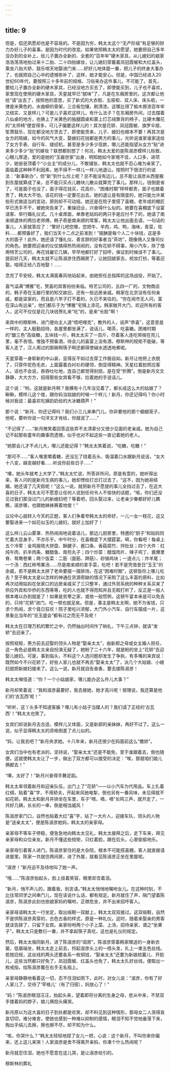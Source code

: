 ```yaml
---
---
---
```

title: 9
---



但是，偿还夙愿却也是不容易的。不是因为穷，韩太太这个“无产阶级”有足够的财力办好儿子的喜事。是因为时代的改变。如果依照韩太太的愿望，她要把自己多年没办到的全补上，给儿子置办全新的、全套的“百年牢”硬木家具，从儿媳妇的娘家浩浩荡荡地抬过来十二抬、二十四抬嫁妆，让儿媳妇穿戴着凤冠霞帔和大红盖头，乘坐八抬大轿，鼓乐喧天地娶进门来……好好儿地体面一番，把儿子的终身大事办了，也就把自己心中的遗憾弥补了，这样，她才能安心。但是，中国已经进入20世纪60年代，要按照三十多年前的规格、习俗来办这件事儿，不可能了。首先，要给儿子置办全新的硬木家具，已经没地方买去了，即使能买到，儿子也不喜欢，家里现在使用的硬木家具，天星就早已“腻味”了，凡是在东厢房里的，这次都让他给“请”出去了，按照他的意思，买了新式的大衣柜、五屉柜、双人床、床头柜，一律是米黄色的，水曲柳的骨架，三合板包镶，刷清漆。这哪比得了榆木擦漆百年牢又结实、又是样儿？可是儿子喜欢这样儿，有什么法子？在东厢房外间，过去摆着八仙桌的地方，也换上了米黄色的独腿圆桌和蒙上灯芯绒靠背的椅子，比硬木雕花的“太师椅”便宜得多，可儿子偏要这样儿的！其次是花轿、凤冠霞帔、旗罗伞扇、笙萧鼓乐，现在都没地方赁去了，即使能赁来，儿子、媳妇也根本不要！再其次是女方的陪嫁，如今的风气大变，娶媳妇花钱都是男方的事儿，光听说谁家谁家送给了女方手表、自行车、缝纫机，甚至是多少多少现款，哪儿还能指望从女方“贴”进来多少多少“抬”的嫁妆？联想都别想了！何况，韩太太爱的是陈淑彦模样儿标致、心眼儿厚道，爱的是她的“玉器世家”出身，明知她如今家境不佳，人口多，进项少，她爸爸顶着个“小业主”的成分儿，不敢铺张，韩太太也就不忍心难为亲家了。面临着这种种不利因素，她不得不一样儿一样儿地退让。按照时下很流行的说法：“新事新办”，但“新”到什么份上呢？总不能没有边儿，总不能让淑彦从西屋搬到东屋就算成了亲，总不能只买点儿糖块儿散众就算完了事儿。那样儿，钱倒是省了，可是面子也没了，面子得花钱买，花高价，“困难时期”样样都贵，面子也跟着贵了，韩太大不怕，该花的钱一定要花出去，她的退让是有限度的，她只能允许某些形式做适当的变动，原则却不可动摇。她还是在院子里搭了喜棚，老年成的棚匠早已洗手不干，被她央告来了，重操旧业，兴奋得什么似的。她要在喜棚底下设宴请客、举行婚礼仪式。几十桌席面，单靠老姑妈的两只手是应付不了的，她请了南来顺退休的两位老师傅，韩子奇是南来顺的常客，韩太太让他出面去请，一句话的事儿，人家就答应了：“擎好儿吧您哪，您把牛、羊肉，鸡、鸭，海味，青菜，佐料……都预备好了，我们当天十二点之前准到！”报酬是每个人二十块钱，这是多大的面子！此外，她还请了懂礼仪、善言辞的好事者当“茶坊”，既像佣人又像司仪的角色。她要把迎亲的仪仗搞得热热闹闹的，没有花轿不碍事，用小汽车，除了借用特艺公司的，再花钱雇它几辆，早早地都打好了招呼，保证到时候误不了事儿。提前好几天，韩太太就不让陈淑彦住西厢房了，让她回娘家去，梳妆打扮，等着迎娶。咱得正经八百地娶！……

念完了平安经，韩太太满面春风地站起来，由她担任总指挥的这场战役，开始了。

喜气溢满“博雅”宅，贺喜的宾客纷纷来临。特艺公司的，五四一厂的，文物商店的，韩子奇在玉器行里的知交故旧，还有一些远房亲戚。韩家在北京没有任何亲戚，都是梁家的，而且是八竿子打不着的，久已不来往的。“穷在闹市无人问，富在深山有远亲”，他们都乐于为“博雅”宅锦上添花。韩家敞开大门，欢迎所有的客人，这可不仅仅是花几块钱贺礼来“吃”的，是来“长脸”啊！

来宾中的穆斯林，进门便向主人道“唔吧哩克”，教外的人，说声“恭喜”，这意思是一样的，主人殷勤招待，各屋里都坐满了，说话儿，喝茶，吃喜糖。困难时期的“酸三色”高级糖，五块钱一斤，韩太太买了一百斤，尽着客人连吃带揣在兜儿里，毫不吝惜。惟独不预备酒，待会儿的喜宴上没有酒，穆斯林的规矩不能破，等客人走了，汉人用过的那碗啊筷子啊还都得使碱水透透地煮呢。

天星穿着一身崭新的中山装，显得反不如过去穿工作服自如。新月让他把上衣脱了，只穿件驼色毛衣，上面露着白衬衫的硬领，倒显得精神。天星红着脸照应客人，话也不会说，吞吞吐吐地，连自己都觉得别扭，是在受“折腾”。倒是新月文文静静，大大方方，招得那些女宾看不够，拉着她的手说话儿。

这个说：“哟，这就是新月啊？我横有十几年没见着了，都长成这么大的姑娘了？瞅瞅，模样儿这个俊，跟你妈当姑娘的时候一个样儿！新月，你还记得吗？你小时候对我说：最喜欢吃姨奶奶给的大冰糖葫芦！”

那个说：“新月，你还记得吗？我们小三儿来串门儿，你非要他的那个蝈蝈笼子，他呢，要听你说一句洋文才肯给，你就说了……”

“不记得了……”新月微笑着回答这些弄不太清辈分又很少见面的老亲戚。她为自己记不起那些童年的趣事而遗憾，似乎也对不起这些一直记着她的老人。

“她那会儿才不点儿大，哪儿还能记得？”韩太太笑着说，“吃糖，吃糖！”

“那可不……”客人嘴里嚼着糖，还没忘了绕着舌头、吸溜着口水跟新月说话，“女大十八变，越变越好看……听说你前些日子……”

“噢，她头年就考上大学了，”韩太太忙说，所答非所问，原是有意的，她听得出来，客人问的是新月生病的事儿，她却愣给打岔打过去了，“这不，因为她哥结婚，她还请了几天假呢！”这么一说，就把新月不愿提的事儿全挡过去了，在这大喜的日子，韩太太可不愿意让任何人说到任何令人不愉快的话题，“咳，你们还没见过我们那没过门儿的新媳妇吧？等着吧，回头娶过来，让老亲少眷都好好儿瞧瞧，淑彦哪，也跟她妹妹赛着地俊！”

议论中心就转入今天的正题，客人们争着夸韩太太的命好，一儿一女一枝花，这又要娶进来一个如花似玉的儿媳妇，就好上加好了！

这么样儿云山雾罩、热热闹闹地说着话儿，那边儿厨房里，特邀的“厨子”和姑妈则忙着大显身手，不亦乐乎。中午时分，在喜棚底下大摆筵宴。嗬，你看吧！每桌上五个冷荤：金鸡报晓大拼盘、酥腱子、酱口条、香菇腐竹、拌肚丝；四个大件：红炖牛肉、扒羊肉条、糖醋鱼、南煎丸子；四个炒菜：醋馏肉片、辣子鸡丁、酱爆里脊、鸳鸯卷果；两个饭菜：二筋（面筋、蹄筋）、砂锅鸡块；一道点儿：炸羊尾；一个汤：西红柿甩果汤……尽是南来顺的拿手菜，吃吧！若不是凭借昔日“玉王”的余威，若不是韩太太拼了老命要摆一摆排场，在这“困难时期”，这顿饭你上哪儿吃去？至于韩太太是以怎样的神通在货源奇缺的情况下采购了这么丰富的原料，比如再次动用姑妈在张家口的远房亲戚买了三只整羊，通过外贸系统的种种关系买来了供应外宾和华侨的东西等等，吃的人也就不得而知并且无暇打听了，反正是一般人根本难以办到就是了！如果是贫寒之家，或依一般惯例，这顿午宴本来是可以免去的，只待“花轿”进门，吃一顿也就足矣。但是，事主是韩太太啊，她不为省钱，只求个热闹，求个竟日狂欢！院子里吃兴浓郁，大门外小汽车、自行车摆成一片，这景象比当年的“览玉盛会”都有过之而无不及呢！

韩太太在日理万机的繁忙之中，仍然抽出时间作了晌礼，下午三点钟，就该“发轿”去迎亲了。

按照规矩，男方前去迎娶的领头人物是“娶亲太太”，由新郎之母或女主婚人担任，这一角色必是韩太太亲自扮演无疑了，她盼了二十六年，就是盼的坐上“花轿”去迎娶儿媳妇。可是，事到临头，不料这个人选问题却发生了争执，有多嘴的来宾说：既然如今不兴花轿了，好些人家儿也就不再去“娶亲太太”了，派几个大姑娘、小媳妇就把新媳妇接来了。这么一说，新月就自告奋勇，要去接陈淑彦！

韩太太嗔怪道：“你？一个小姑娘家，哪儿能办这么件儿大事？”

新月却笑着说：“我和淑彦最要好，我去接她，她才高兴呢！按理说，我还算是他们的‘古瓦西’呢！”

“听听，这丫头多不知道客臊？哪儿有小姑子当媒人的？我们请了正经的‘古瓦西’！”韩太太也笑了。

女宾们却说新月去合适，模样儿又体面，又是新郎的亲妹妹，再好不过了。这么一说，似乎显得韩太太的资格倒差了点儿似的。

“妈，让我去吧？”新月央求她。十八年来，新月还很少在妈面前这么“撒娇”。

女宾们当中也有老派的，坚持说，“娶亲太太”还是不能免，至于谁跟着去，倒也随便。这就使韩太太让了一步，做出了双方都可以接受的决定：“唉，那就咱们娘儿俩都去！”

“噢，太好了！”新月兴奋得手舞足蹈。

韩太太率领着新月和迎亲队伍，出门上了“花轿”——以小汽车为代用品，车上扎着红绸，贴着“喜”字，不用轿夫，开起来风驰电掣，倒也另有一番风味，未见得就不如花轿。韩太太和新月并排坐在车里，车子“嘀，嘀，嘀”长鸣三声，就开走了，一共好几辆，长长的一串，倒是相当威风！

陈淑彦家门口，自然也贴着大红“喜”字，站了一大片人，迎接车队，领头的人物是“送亲太太”，便是陈淑彦她妈，韩太太的亲家母。

亲家母不等车子停稳，便急急地向韩太太见礼，韩太太接拜之后，走下车来，拜见亲家母和众位亲友。新月不懂这些规矩，只红着脸，跟在后头，心里偷偷地乐。

亲家母引着客人进门。陈淑彦家住的是大杂院，根本不可能搭喜棚，客人就直接请进屋里。陈家一共就住两间房，进了外屋，就看见陈淑彦正坐在里屋呢。

“淑彦！”新月迫不及待地叫了她一声。

“哦……”陈淑彦抬起头，脸上挂着笑容，眼里却含着泪。

“新月，悄不声儿的，跟着我，别言语。”韩太太悄悄地嘱咐女儿。在这种时刻，不比往常同学之间串门儿，现在该说什么话，都有规定。新月就住了声，隔门望着陈淑彦，陈淑彦此刻也依娘家妈的嘱咐，正襟危坐，并不出来招呼客人。

亲家母请韩太太一行坐定，取出缎鞋一双献上，韩太太双双接过。这双缎鞋，自然不是供陈淑彦真穿的，古色古香的样式，原是一种礼仪。这时，随着来娶亲的男客就该告辞了，只留下女宾。亲家吩咐两个小子上菜、上汤，招待亲家，谓之“坐果子”。韩太太只是敷衍一番，并不拿起筷子真吃，这也是礼仪的规定。

然后，韩太太偕同新月，进了陈淑彦的“闺房”。陈淑彦穿着韩家赠送的一身新衣裳，低眉端坐，韩太太走上前去，捋起淑彦头上的一绺头发，扎上一束五色丝线。若按旧规，这丝线的两头还要各系一枚铜钱，“娶亲太太”还要为新娘梳纂儿、开脸儿，这些当然都只好免了，凤冠霞帔、红盖头也免了，韩太太扎好丝线，便取出一枚戒指，给陈淑彦戴在右手无名指上。

亲家母静静地看着这一切，忍不住泪如雨下，此时，对女儿说：“淑彦，你有了好人家儿了，交待了‘罕格儿’（有了归宿），妈放心了！”

“妈！”陈淑彦眼泪汪汪，抬起头来，望着即将分离的生身之母，悲从中来，不禁双手搂着妈的脖子，娘儿俩抱头痛哭。

新月原以为这大喜的日子到处都是欢笑，却不料见到这种情形，那母女二人哭得哀哀切切，难分难舍，使她也感到一种难以抑制的感情，眼泪不知不觉地垂落下来，掏出手绢儿去擦，擦也擦不尽，却不知为什么。

“咳，你哭什么？”韩太太轻轻地捏了女儿一把，心说：这个新月，不叫你来你偏来，还上这儿来哭！人家淑彦是舍不得离开亲妈，你凑个什么热闹呢？

新月就忍住泪，她也不愿意在这儿哭，是让淑彦给引的。

穆斯林的葬礼